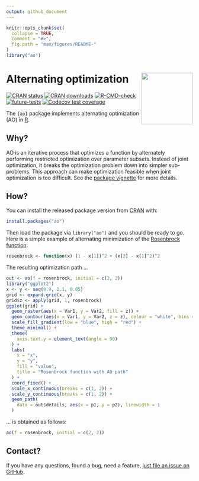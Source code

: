 ```yaml
---
output: github_document
---
```


<!-- README.md is generated from README.Rmd. Please edit that file -->

```r
knitr::opts_chunk$set(
  collapse = TRUE,
  comment = "#>",
  fig.path = "man/figures/README-"
)
library("ao")
```

# Alternating optimization <img src="man/figures/logo.png" align="right" height="139" />

<!-- badges: start -->
[![CRAN status](https://www.r-pkg.org/badges/version/ao)](https://CRAN.R-project.org/package=ao)
[![CRAN downloads](https://cranlogs.r-pkg.org/badges/grand-total/ao)](https://CRAN.R-project.org/package=ao)
[![R-CMD-check](https://github.com/loelschlaeger/ao/workflows/R-CMD-check/badge.svg)](https://github.com/loelschlaeger/ao/actions)
[![future-tests](https://github.com/loelschlaeger/ao/workflows/future_tests/badge.svg)](https://github.com/loelschlaeger/ao/actions)
[![Codecov test coverage](https://codecov.io/gh/loelschlaeger/ao/branch/main/graph/badge.svg)](https://app.codecov.io/gh/loelschlaeger/ao?branch=main)
<!-- badges: end -->

The `{ao}` package implements alternating optimization (AO) in [R](https://cran.r-project.org/).

## Why?

AO is an iterative process that optimizes a function by alternately performing restricted optimization over parameter subsets. Instead of joint optimization, it breaks the optimization problem down into simpler sub-problems. This approach can make optimization feasible when joint optimization is too difficult. See the [package vignette](https://loelschlaeger.de/ao/articles/ao.html) for more details.

## How?

You can install the released package version from [CRAN](https://CRAN.R-project.org) with:

``` r
install.packages("ao")
```

Then load the package via `library("ao")` and you should be ready to go. Here is a simple example of alternating minimization of the [Rosenbrock function](https://en.wikipedia.org/wiki/Rosenbrock_function):

```r
rosenbrock <- function(x) (1 - x[1])^2 + (x[2] - x[1]^2)^2
```

The resulting optimization path ...

```r
out <- ao(f = rosenbrock, initial = c(2, 2))
library("ggplot2")
x <- y <- seq(0.9, 2.1, 0.05)
grid <- expand.grid(x, y)
grid$z <- apply(grid, 1, rosenbrock)
ggplot(grid) +
  geom_raster(aes(x = Var1, y = Var2, fill = z)) +
  geom_contour(aes(x = Var1, y = Var2, z = z), colour = "white", bins = 40) +
  scale_fill_gradient(low = "blue", high = "red") +
  theme_minimal() +
  theme(
    axis.text.y = element_text(angle = 90)
  ) +
  labs(
    x = "x",
    y = "y",
    fill = "value",
    title = "Rosenbrock function with AO path"
  ) +
  coord_fixed() +
  scale_x_continuous(breaks = c(1, 2)) +
  scale_y_continuous(breaks = c(1, 2)) +
  geom_path(
    data = out$details, aes(x = p1, y = p2), linewidth = 1
  )
```

... is obtained as follows:

```r
ao(f = rosenbrock, initial = c(2, 2))
```

## Contact?

If you have any questions, found a bug, need a feature, [just file an issue on GitHub](https://github.com/loelschlaeger/ao/issues/new/choose). 
